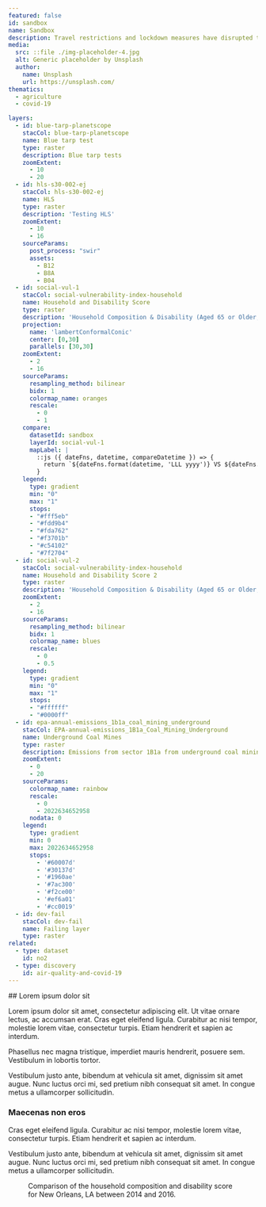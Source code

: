 ```yaml
---
featured: false
id: sandbox
name: Sandbox
description: Travel restrictions and lockdown measures have disrupted the shipping industry and the global economy broadly. NASA researchers are using artificial intelligence to track shipping activities across major ports in the U.S.
media:
  src: ::file ./img-placeholder-4.jpg
  alt: Generic placeholder by Unsplash
  author:
    name: Unsplash
    url: https://unsplash.com/
thematics:
  - agriculture
  - covid-19

layers:
  - id: blue-tarp-planetscope
    stacCol: blue-tarp-planetscope
    name: Blue tarp test
    type: raster
    description: Blue tarp tests
    zoomExtent:
      - 10
      - 20
  - id: hls-s30-002-ej
    stacCol: hls-s30-002-ej
    name: HLS
    type: raster
    description: 'Testing HLS'
    zoomExtent:
      - 10
      - 16
    sourceParams:
      post_process: "swir"
      assets:
        - B12
        - B8A
        - B04
  - id: social-vul-1
    stacCol: social-vulnerability-index-household
    name: Household and Disability Score
    type: raster
    description: 'Household Composition & Disability (Aged 65 or Older, Aged 17 or Younger, Civilian with a Disability, Single-Parent Households) - Percentile ranking'
    projection:
      name: 'lambertConformalConic'
      center: [0,30]
      parallels: [30,30]
    zoomExtent:
      - 2
      - 16
    sourceParams:
      resampling_method: bilinear
      bidx: 1
      colormap_name: oranges
      rescale:
        - 0
        - 1
    compare:
      datasetId: sandbox
      layerId: social-vul-1
      mapLabel: |
        ::js ({ dateFns, datetime, compareDatetime }) => {
          return `${dateFns.format(datetime, 'LLL yyyy')} VS ${dateFns.format(compareDatetime, 'LLL yyyy')}`;
        }
    legend:
      type: gradient
      min: "0"
      max: "1"
      stops:
      - "#fff5eb"
      - "#fdd9b4"
      - "#fda762"
      - "#f3701b"
      - "#c54102"
      - "#7f2704"
  - id: social-vul-2
    stacCol: social-vulnerability-index-household
    name: Household and Disability Score 2
    type: raster
    description: 'Household Composition & Disability (Aged 65 or Older, Aged 17 or Younger, Civilian with a Disability, Single-Parent Households) - Percentile ranking'
    zoomExtent:
      - 2
      - 16
    sourceParams:
      resampling_method: bilinear
      bidx: 1
      colormap_name: blues
      rescale:
        - 0
        - 0.5
    legend:
      type: gradient
      min: "0"
      max: "1"
      stops:
      - "#ffffff"
      - "#0000ff"
  - id: epa-annual-emissions_1b1a_coal_mining_underground
    stacCol: EPA-annual-emissions_1B1a_Coal_Mining_Underground
    name: Underground Coal Mines
    type: raster
    description: Emissions from sector 1B1a from underground coal mining.
    zoomExtent:
      - 0
      - 20
    sourceParams:
      colormap_name: rainbow
      rescale:
        - 0
        - 2022634652958
      nodata: 0
    legend:
      type: gradient
      min: 0
      max: 2022634652958
      stops:
        - '#60007d'
        - '#30137d'
        - '#1960ae'
        - '#7ac300'
        - '#f2ce00'
        - '#ef6a01'
        - '#cc0019'
  - id: dev-fail
    stacCol: dev-fail
    name: Failing layer
    type: raster
related:
  - type: dataset
    id: no2
  - type: discovery
    id: air-quality-and-covid-19
---
```


<Block>
<Prose>
## Lorem ipsum dolor sit

Lorem ipsum dolor sit amet, consectetur adipiscing elit. Ut vitae ornare lectus, ac accumsan erat. Cras eget eleifend ligula. Curabitur ac nisi tempor, molestie lorem vitae, consectetur turpis. Etiam hendrerit et sapien ac interdum.

Phasellus nec magna tristique, imperdiet mauris hendrerit, posuere sem. Vestibulum in lobortis tortor.

Vestibulum justo ante, bibendum at vehicula sit amet, dignissim sit amet augue. Nunc luctus orci mi, sed pretium nibh consequat sit amet. In congue metus a ullamcorper sollicitudin.

### Maecenas non eros

Cras eget eleifend ligula. Curabitur ac nisi tempor, molestie lorem vitae, consectetur turpis. Etiam hendrerit et sapien ac interdum.

Vestibulum justo ante, bibendum at vehicula sit amet, dignissim sit amet augue. Nunc luctus orci mi, sed pretium nibh consequat sit amet. In congue metus a ullamcorper sollicitudin.
</Prose>
</Block>
<Block>
<Figure>
  <Map
    datasetId='no2'
    layerId='no2-monthly'
    dateTime='2016-01-01'
    zoom={10}
    center={[-90.18,29.96]}
    compareDateTime='2018-01-01'
  />
  <Caption
    attrAuthor='NASA'
    attrUrl='https://nasa.gov/'
  >
    Comparison of the household composition and disability score for New Orleans, LA between 2014 and 2016.
  </Caption>
</Figure>
</Block>